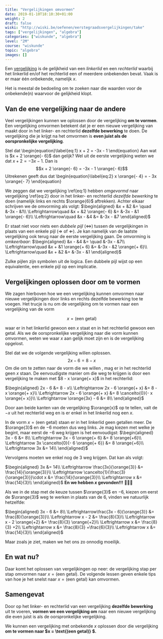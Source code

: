 ```yaml
---
title: "Vergelijkingen omvormen"
date: 2019-01-10T18:10:30+01:00
weight: 2
draft: false
wiski: "http://wiski.be/oefenen/eerstegraadsvergelijkingen/take"
tags: ["vergelijkingen", "algebra"]
categories: ["wiskunde", "algebra"]
level: "2M"
course: "wiskunde"
topic: "algebra"
images: []
---
```


Een [vergelijking](intro) is de gelijkheid van een _linkerlid_ en een _rechterlid_ waarbij het linkerlid en/of het rechterlid een of meerdere onbekenden bevat. Vaak is er maar één onbekende, namelijk $x$.

Het is meestal de bedoeling om te zoeken naar die waarden voor de onbekende(n) waarvoor de gelijkheid klopt.

## Van de ene vergelijking naar de andere

Veel vergelijkingen kunnen we oplossen door de vergelijking **om te vormen**. Een vergelijking omvormen betekent dat je er een nieuwe vergelijking van maakt door in het linker- en rechterlid **dezelfde bewerking** te doen. De vergelijking die je krijgt na het omvormen is **even juist als de oorspronkelijke vergelijking**.

Stel dat
\begin{equation}\label{eq:1}
x + 2 = -3x - 1
\end{equation}
Aan wat is $x + 2 \orange{- 6}$
dan gelijk? Wel uit de eerste vergelijking weten we dat $x + 2 = - 3x - 1$. Dan is
$$x + 2 \orange{- 6} = -3x - 1 \orange{- 6}$$
Uitrekenen geeft dus dat
\begin{equation}\label{eq:2}
x \orange{- 4} = - 3x \orange{- 7}
\end{equation}

We zeggen dat we vergelijking \ref{eq:1} hebben _omgevormd_ naar vergelijking \ref{eq:2} door in het linker- en rechterlid _dezelfde bewerking_ te doen (namelijk links en rechts $\orange{6}$ aftrekken).
Achter elkaar schrijven we de omvorming als volgt:
$\begin{aligned}
&x + &2 &= \quad &-3x - &1\\
\Leftrightarrow\quad &x + &2 \orange{- 6} &= &-3x - &1 \orange{- 6}\\
\Leftrightarrow\quad &x - &4 &= &-3x - &7
\end{aligned}$

<Expand title="Uitbreiding: dubbele pijlen">

Er staat niet voor niets een _dubbele pijl_ ($\Leftrightarrow$) tussen de vergelijkingen in plaats van een enkele pijl ($\Rightarrow$ of $\Leftarrow$). Je kan namelijk van de laatste vergelijking ook terug naar de eerste vergelijking gaan. De omvorming is _omkeerbaar_:
$\begin{aligned}
&x - &4 &= \quad &-3x - &7\\
\Leftrightarrow\quad &x + &1 \orange{+ 6} &= &-3x - &2 \orange{+ 6}\\
\Leftrightarrow\quad &x + &2 &= &-3x - &1
\end{aligned}$

Zulke pijlen zijn symbolen uit de logica. Een dubbele pijl wijst op een equivalentie, een enkele pijl op een implicatie.

</Expand>

## Vergelijkingen oplossen door om te vormen

We zagen hierboven hoe we een vergelijking kunnen omvormen naar nieuwe vergelijkingen door links en rechts dezelfde bewerking toe te voegen. Het trucje is nu om de vergelijking om te vormen naar een vergelijking van de vorm

$$x= \text{(een getal)}$$

waar er in het linkerlid gewoon een $x$ staat en in het rechterlid gewoon een getal. Als we de oorspronkelijke vergelijking naar die vorm kunnen omvormen, weten we waar $x$ aan gelijk moet zijn en is de vergelijking opgelost.

Stel dat we de volgende vergelijking willen oplossen.
$$2x - 6 = 8 - x$$
Om die om te zetten naar de vorm die we willen <Mute text="(namelijk $x= \text{(een getal)}$)" />, mag er in het rechterlid geen $x$ staan. De eenvoudigste manier om die weg te krijgen is door een vergelijking te maken met $8 - x \orange{+ x}$ in het rechterlid:

$\begin{aligned}
2x - 6 &= 8 - x\\
 \Leftrightarrow 2x - 6 \orange{+ x} &= 8 - x \orange{+ x}\\
 \Leftrightarrow 2x - 6 \orange{+ x} &= 8 \cancelto{0}{- x \orange{+ x}}\\
 \Leftrightarrow \orange{3x} - 6 &= 8\\
\end{aligned}$

Door aan beide kanten van de vergelijking $\orange{x}$ op te tellen, valt de $-x$ uit het rechterlid weg en is er enkel in het linkerlid nog een $x$.

In de vorm $x= \text{(een getal)}$ staan er in het linkerlid geen getallen meer. De $\orange{3}$ en de $-6$ moeten dus weg links. Je mag kiezen met welke je begint, maar eerst de $-6$ weg krijgen is het eenvoudigst:
$\begin{aligned}
3x - 6 &= 8\\
 \Leftrightarrow 3x - 6 \orange{+ 6} &= 8 \orange{+6}\\
 \Leftrightarrow 3x \cancelto{0}{- 6 \orange{+ 6}} &= 8 \orange{+6}\\
 \Leftrightarrow 3x &= 14\\
\end{aligned}$

Vervolgens moeten we enkel nog de $3$ weg krijgen. Dat kan als volgt:

$\begin{aligned}
3x &= 14\\
 \Leftrightarrow \frac{3x}{\orange{3}} &= \frac{14}{\orange{3}}\\
 \Leftrightarrow \cancelto{1}{\frac{3}{\orange{3}}}\cdot x &= \frac{14}{\orange{3}}\\
 \Leftrightarrow x &= \frac{14}{3}\\
\end{aligned}$
**En we hebben $x$ gevonden!!!** 🎉💃💪

<Expand title="Uitbreiding: via een andere weg">

Als we in de stap met de keuze tussen $\orange{3}$ en $-6$, kiezen om eerst de $\orange{3}$ weg te werken in plaats van de $6$, vinden we natuurlijk hetzelfde:

$\begin{aligned}
3x - 6 &= 8\\
 \Leftrightarrow\frac{3x - 6}{\orange{3}} &= \frac{8}{\orange{3}}\\
 \Leftrightarrow x - 2 &= \frac{8}{3}\\
 \Leftrightarrow x - 2 \orange{+2} &= \frac{8}{3} \orange{+2}\\
 \Leftrightarrow x &= \frac{8}{3} +2\\
 \Leftrightarrow x &= \frac{8}{3} +\frac{6}{3}\\
 \Leftrightarrow x &= \frac{14}{3}\\
\end{aligned}$

Maar zoals je ziet, maken we het ons zo onnodig moeilijk.

</Expand>

## En wat nu?

Daar komt het oplossen van vergelijkingen op neer: de vergelijking stap per stap omvormen naar $x=\text{(een getal)}$. De volgende lessen geven enkele tips van hoe je het snelst naar $x=\text{(een getal)}$ kan omvormen.

## Samengevat

<Attention title="Omvormen">

Door op het linker- en rechterlid van een vergelijking **dezelfde bewerking** uit te voeren, **vormen we een vergelijking om** naar een nieuwe vergelijking die even juist is als de oorspronkelijke vergelijking.
</Attention>

<Attention title="Oplossen door om te vormen">

We kunnen een vergelijking met onbekende $x$ oplossen door die vergelijking **om te vormen naar $x = \text{(een getal)} $.**
</Attention>
